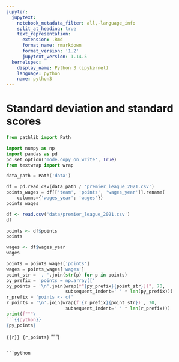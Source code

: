 ```yaml
---
jupyter:
  jupytext:
    notebook_metadata_filter: all,-language_info
    split_at_heading: true
    text_representation:
      extension: .Rmd
      format_name: rmarkdown
      format_version: '1.2'
      jupytext_version: 1.14.5
  kernelspec:
    display_name: Python 3 (ipykernel)
    language: python
    name: python3
---
```


# Standard deviation and standard scores

```python
from pathlib import Path

import numpy as np
import pandas as pd
pd.set_option('mode.copy_on_write', True)
from textwrap import wrap

data_path = Path('data')
```

```python
df = pd.read_csv(data_path / 'premier_league_2021.csv')
points_wages = df[['team', 'points', 'wages_year']].rename(
    columns={'wages_year': 'wages'})
points_wages
```

```r
df <- read.csv('data/premier_league_2021.csv')
df
```
```r
points <- df$points
points
```

```r
wages <- df$wages_year
wages
```


```python
points = points_wages['points']
wages = points_wages['wages']
point_str = ', '.join(str(p) for p in points)
py_prefix = 'points = np.array(['
py_points = '\n'.join(wrap(f"{py_prefix}{point_str}])", 70,
                      subsequent_indent=' ' * len(py_prefix)))
r_prefix = 'points <- c('
r_points = '\n'.join(wrap(f'{r_prefix}{point_str})', 70,
                      subsequent_indent=' ' * len(r_prefix)))
print(f"""\
```{{python}}
{py_points}
```

```{{r}}
{r_points}
```
""")
```

```python

```
